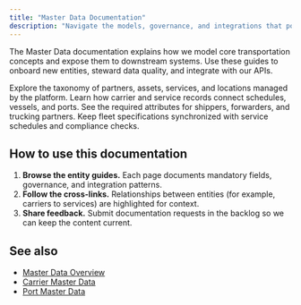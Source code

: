 ```yaml
---
title: "Master Data Documentation"
description: "Navigate the models, governance, and integrations that power the transportation master data platform."
---
```


The Master Data documentation explains how we model core transportation concepts and expose them to downstream systems.
Use these guides to onboard new entities, steward data quality, and integrate with our APIs.

<Columns cols={2}>
  <Card
    title="Start with the domain overview"
    icon="diagram-project"
    href="/master-data"
  >
    Explore the taxonomy of partners, assets, services, and locations managed by the platform.
  </Card>
  <Card
    title="Understand carrier & service data"
    icon="ship"
    href="/master-data/carrier"
  >
    Learn how carrier and service records connect schedules, vessels, and ports.
  </Card>
  <Card
    title="Configure customer parties"
    icon="users"
    href="/master-data/shipper"
  >
    See the required attributes for shippers, forwarders, and trucking partners.
  </Card>
  <Card
    title="Plan vessel assignments"
    icon="anchor"
    href="/master-data/vessel"
  >
    Keep fleet specifications synchronized with service schedules and compliance checks.
  </Card>
</Columns>

## How to use this documentation

1. **Browse the entity guides.** Each page documents mandatory fields, governance, and integration patterns.
2. **Follow the cross-links.** Relationships between entities (for example, carriers to services) are highlighted for context.
3. **Share feedback.** Submit documentation requests in the backlog so we can keep the content current.

## See also

- [Master Data Overview](/master-data)
- [Carrier Master Data](/master-data/carrier)
- [Port Master Data](/master-data/port)
